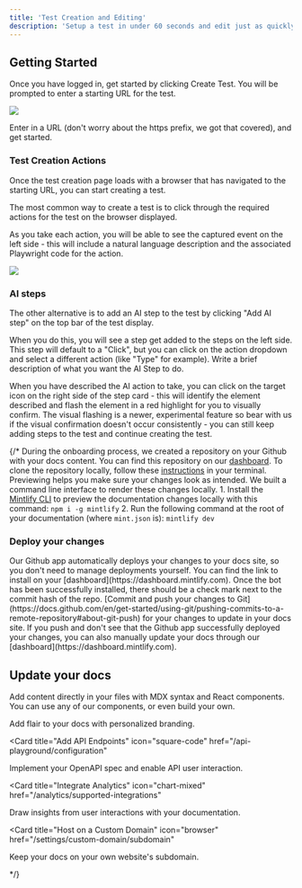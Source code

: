 ```yaml
---
title: 'Test Creation and Editing'
description: 'Setup a test in under 60 seconds and edit just as quickly'
---
```


## Getting Started

Once you have logged in, get started by clicking Create Test. You will be prompted to enter a starting URL for the test. 

<Frame>
  <img src="/images/quickstart/create_test.png" />
</Frame>

Enter in a URL (don't worry about the https prefix, we got that covered), and get started.

### Test Creation Actions

Once the test creation page loads with a browser that has navigated to the starting URL, you can start creating a test. 

The most common way to create a test is to click through the required actions for the test on the browser displayed. 

As you take each action, you will be able to see the captured event on the left side - this will include a natural language description and the associated Playwright code for the action. 

<Frame>
  <img src="/images/quickstart/example_step.png" />
</Frame>


### AI steps

The other alternative is to add an AI step to the test by clicking "Add AI step" on the top bar of the test display. 

When you do this, you will see a step get added to the steps on the left side. This step will default to a "Click", but you can click on the action dropdown and select a different action (like "Type" for example). Write a brief description of what you want the AI Step to do. 

When you have described the AI action to take, you can click on the target icon on the right side of the step card - this will identify the element described and flash the element in a red highlight for you to visually confirm. The visual flashing is a newer, experimental feature so bear with us if the visual confirmation doesn't occur consistently - you can still keep adding steps to the test and continue creating the test. 

{/* <AccordionGroup>
  <Accordion icon="github" title="Clone your docs locally">
    During the onboarding process, we created a repository on your Github with
    your docs content. You can find this repository on our
    [dashboard](https://dashboard.mintlify.com). To clone the repository
    locally, follow these
    [instructions](https://docs.github.com/en/repositories/creating-and-managing-repositories/cloning-a-repository)
    in your terminal.
  </Accordion>
  <Accordion icon="rectangle-terminal" title="Preview changes">
    Previewing helps you make sure your changes look as intended. We built a
    command line interface to render these changes locally. 1. Install the
    [Mintlify CLI](https://www.npmjs.com/package/mintlify) to preview the
    documentation changes locally with this command: ``` npm i -g mintlify ```
    2. Run the following command at the root of your documentation (where
    `mint.json` is): ``` mintlify dev ```
  </Accordion>
</AccordionGroup>

### Deploy your changes

<AccordionGroup>

<Accordion icon="message-bot" title="Install our Github app">
  Our Github app automatically deploys your changes to your docs site, so you
  don't need to manage deployments yourself. You can find the link to install on
  your [dashboard](https://dashboard.mintlify.com). Once the bot has been
  successfully installed, there should be a check mark next to the commit hash
  of the repo.
</Accordion>
<Accordion icon="rocket" title="Push your changes">
  [Commit and push your changes to
  Git](https://docs.github.com/en/get-started/using-git/pushing-commits-to-a-remote-repository#about-git-push)
  for your changes to update in your docs site. If you push and don't see that
  the Github app successfully deployed your changes, you can also manually
  update your docs through our [dashboard](https://dashboard.mintlify.com).
</Accordion>

</AccordionGroup>

## Update your docs

Add content directly in your files with MDX syntax and React components. You can use any of our components, or even build your own.

<CardGroup>

<Card title="Style Your Docs" icon="paintbrush" href="/settings/global">
  Add flair to your docs with personalized branding.
</Card>

<Card
  title="Add API Endpoints"
  icon="square-code"
  href="/api-playground/configuration"
>
  Implement your OpenAPI spec and enable API user interaction.
</Card>

<Card
  title="Integrate Analytics"
  icon="chart-mixed"
  href="/analytics/supported-integrations"
>
  Draw insights from user interactions with your documentation.
</Card>

<Card
  title="Host on a Custom Domain"
  icon="browser"
  href="/settings/custom-domain/subdomain"
>
  Keep your docs on your own website's subdomain.
</Card>

</CardGroup> */}
